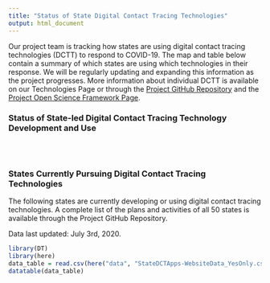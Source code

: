 ```yaml
---
title: "Status of State Digital Contact Tracing Technologies"
output: html_document
---
```


Our project team is tracking how states are using digital contact tracing technologies (DCTT) to respond to COVID-19. The map and table below contain a summary of which states are using which technologies in their response. We will be regularly updating and expanding this information as the project progresses. More information about individual DCTT is available on our Technologies Page or through the [Project GitHub Repository](https://github.com/Peter-Kedron/COVID-19-Geospatial-Technologies-For-Digital-Contact-Tracing) and the [Project Open Science Framework Page](https://osf.io/kpvbq/).

### Status of State-led Digital Contact Tracing Technology Development and Use
<br>

```r
```

### States Currently Pursuing Digital Contact Tracing Technologies
The following states are currently developing or using digital contact tracing technologies. A complete list of the plans and activities of all 50 states is available through the Project GitHub Repository.

Data last updated: July 3rd, 2020.

```r
library(DT)
library(here)
data_table = read.csv(here("data", "StateDCTApps-WebsiteData_YesOnly.csv"))
datatable(data_table)
```

